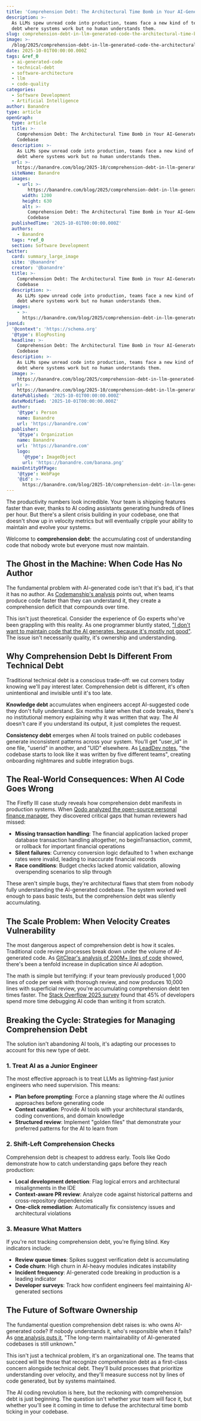 ```yaml
---
title: 'Comprehension Debt: The Architectural Time Bomb in Your AI-Generated Codebase'
description: >-
  As LLMs spew unread code into production, teams face a new kind of technical
  debt where systems work but no human understands them.
slug: comprehension-debt-in-llm-generated-code-the-architectural-time-bomb
image: >-
  /blog/2025/comprehension-debt-in-llm-generated-code-the-architectural-time-bomb.webp
date: 2025-10-01T00:00:00.000Z
tags: &ref_0
  - ai-generated-code
  - technical-debt
  - software-architecture
  - llm
  - code-quality
categories:
  - Software Development
  - Artificial Intelligence
author: Banandre
type: article
openGraph:
  type: article
  title: >-
    Comprehension Debt: The Architectural Time Bomb in Your AI-Generated
    Codebase
  description: >-
    As LLMs spew unread code into production, teams face a new kind of technical
    debt where systems work but no human understands them.
  url: >-
    https://banandre.com/blog/2025-10/comprehension-debt-in-llm-generated-code-the-architectural-time-bomb
  siteName: Banandre
  images:
    - url: >-
        https://banandre.com/blog/2025/comprehension-debt-in-llm-generated-code-the-architectural-time-bomb.webp
      width: 1200
      height: 630
      alt: >-
        Comprehension Debt: The Architectural Time Bomb in Your AI-Generated
        Codebase
  publishedTime: '2025-10-01T00:00:00.000Z'
  authors:
    - Banandre
  tags: *ref_0
  section: Software Development
twitter:
  card: summary_large_image
  site: '@banandre'
  creator: '@banandre'
  title: >-
    Comprehension Debt: The Architectural Time Bomb in Your AI-Generated
    Codebase
  description: >-
    As LLMs spew unread code into production, teams face a new kind of technical
    debt where systems work but no human understands them.
  images:
    - >-
      https://banandre.com/blog/2025/comprehension-debt-in-llm-generated-code-the-architectural-time-bomb.webp
jsonLd:
  '@context': 'https://schema.org'
  '@type': BlogPosting
  headline: >-
    Comprehension Debt: The Architectural Time Bomb in Your AI-Generated
    Codebase
  description: >-
    As LLMs spew unread code into production, teams face a new kind of technical
    debt where systems work but no human understands them.
  image: >-
    https://banandre.com/blog/2025/comprehension-debt-in-llm-generated-code-the-architectural-time-bomb.webp
  url: >-
    https://banandre.com/blog/2025-10/comprehension-debt-in-llm-generated-code-the-architectural-time-bomb
  datePublished: '2025-10-01T00:00:00.000Z'
  dateModified: '2025-10-01T00:00:00.000Z'
  author:
    '@type': Person
    name: Banandre
    url: 'https://banandre.com'
  publisher:
    '@type': Organization
    name: Banandre
    url: 'https://banandre.com'
    logo:
      '@type': ImageObject
      url: 'https://banandre.com/banana.png'
  mainEntityOfPage:
    '@type': WebPage
    '@id': >-
      https://banandre.com/blog/2025-10/comprehension-debt-in-llm-generated-code-the-architectural-time-bomb
---
```


The productivity numbers look incredible. Your team is shipping features faster than ever, thanks to AI coding assistants generating hundreds of lines per hour. But there's a silent crisis building in your codebase, one that doesn't show up in velocity metrics but will eventually cripple your ability to maintain and evolve your systems.

Welcome to **comprehension debt**: the accumulating cost of understanding code that nobody wrote but everyone must now maintain.

## The Ghost in the Machine: When Code Has No Author

The fundamental problem with AI-generated code isn't that it's bad, it's that it has no author. As [Codemanship's analysis](https://codemanship.wordpress.com/2025/09/30/comprehension-debt-the-ticking-time-bomb-of-llm-generated-code/) points out, when teams produce code faster than they can understand it, they create a comprehension deficit that compounds over time.

This isn't just theoretical. Consider the experience of Go experts who've been grappling with this reality. As one programmer bluntly stated, ["I don't want to maintain code that the AI generates, because it's mostly not good"](https://thenewstack.io/go-experts-i-dont-want-to-maintain-ai-generated-code/). The issue isn't necessarily quality, it's ownership and understanding.


## Why Comprehension Debt Is Different From Technical Debt

Traditional technical debt is a conscious trade-off: we cut corners today knowing we'll pay interest later. Comprehension debt is different, it's often unintentional and invisible until it's too late.

**Knowledge debt** accumulates when engineers accept AI-suggested code they don't fully understand. Six months later when that code breaks, there's no institutional memory explaining why it was written that way. The AI doesn't care if you understand its output, it just completes the request.

**Consistency debt** emerges when AI tools trained on public codebases generate inconsistent patterns across your system. You'll get "user_id" in one file, "userid" in another, and "UID" elsewhere. As [LeadDev notes](https://leaddev.com/culture/the-ai-productivity-myth-is-more-harmful-than-you-think), "the codebase starts to look like it was written by five different teams", creating onboarding nightmares and subtle integration bugs.

## The Real-World Consequences: When AI Code Goes Wrong

The Firefly III case study reveals how comprehension debt manifests in production systems. When [Qodo analyzed the open-source personal finance manager](https://www.qodo.ai/blog/code-quality/), they discovered critical gaps that human reviewers had missed:

- **Missing transaction handling**: The financial application lacked proper database transaction handling altogether, no beginTransaction, commit, or rollback for important financial operations
- **Silent failures**: Currency conversion logic defaulted to 1 when exchange rates were invalid, leading to inaccurate financial records
- **Race conditions**: Budget checks lacked atomic validation, allowing overspending scenarios to slip through

These aren't simple bugs, they're architectural flaws that stem from nobody fully understanding the AI-generated codebase. The system worked well enough to pass basic tests, but the comprehension debt was silently accumulating.

## The Scale Problem: When Velocity Creates Vulnerability

The most dangerous aspect of comprehension debt is how it scales. Traditional code review processes break down under the volume of AI-generated code. As [GitClear's analysis of 200M+ lines of code](https://www.gitclear.com/ai_assistant_code_quality_2025_research) showed, there's been a tenfold increase in duplication since AI adoption.


The math is simple but terrifying: if your team previously produced 1,000 lines of code per week with thorough review, and now produces 10,000 lines with superficial review, you're accumulating comprehension debt ten times faster. The [Stack Overflow 2025 survey](https://stackoverflow.blog/2025/07/29/developers-remain-willing-but-reluctant-to-use-ai-the-2025-developer-survey-results-are-here) found that 45% of developers spend more time debugging AI code than writing it from scratch.

## Breaking the Cycle: Strategies for Managing Comprehension Debt

The solution isn't abandoning AI tools, it's adapting our processes to account for this new type of debt.

### 1. Treat AI as a Junior Engineer

The most effective approach is to treat LLMs as lightning-fast junior engineers who need supervision. This means:

- **Plan before prompting**: Force a planning stage where the AI outlines approaches before generating code
- **Context curation**: Provide AI tools with your architectural standards, coding conventions, and domain knowledge
- **Structured review**: Implement "golden files" that demonstrate your preferred patterns for the AI to learn from

### 2. Shift-Left Comprehension Checks

Comprehension debt is cheapest to address early. Tools like Qodo demonstrate how to catch understanding gaps before they reach production:


- **Local development detection**: Flag logical errors and architectural misalignments in the IDE
- **Context-aware PR review**: Analyze code against historical patterns and cross-repository dependencies
- **One-click remediation**: Automatically fix consistency issues and architectural violations

### 3. Measure What Matters

If you're not tracking comprehension debt, you're flying blind. Key indicators include:

- **Review queue times**: Spikes suggest verification debt is accumulating
- **Code churn**: High churn in AI-heavy modules indicates instability
- **Incident frequency**: AI-generated code breaking in production is a leading indicator
- **Developer surveys**: Track how confident engineers feel maintaining AI-generated sections

## The Future of Software Ownership

The fundamental question comprehension debt raises is: who owns AI-generated code? If nobody understands it, who's responsible when it fails? As [one analysis puts it](https://algustionesa.com/ai-coding-navigating-past-the-productivity-trap/), "The long-term maintainability of AI-generated codebases is still unknown."

This isn't just a technical problem, it's an organizational one. The teams that succeed will be those that recognize comprehension debt as a first-class concern alongside technical debt. They'll build processes that prioritize understanding over velocity, and they'll measure success not by lines of code generated, but by systems maintained.

The AI coding revolution is here, but the reckoning with comprehension debt is just beginning. The question isn't whether your team will face it, but whether you'll see it coming in time to defuse the architectural time bomb ticking in your codebase.
